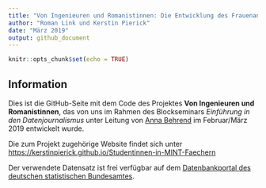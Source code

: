 ```yaml
---
title: "Von Ingenieuren und Romanistinnen: Die Entwicklung des Frauenanteils unter den Studierenden von 1998 bis 2017"
author: "Roman Link und Kerstin Pierick"
date: "März 2019"
output: github_document
---
```


```r
knitr::opts_chunk$set(echo = TRUE)
```

## Information
Dies ist die GitHub-Seite mit dem Code des Projektes **Von Ingenieuren und Romanistinnen**, das von uns im Rahmen des Blockseminars *Einführung in den Datenjournalismus* unter Leitung von [Anna Behrend](http://annabehrend.de/) im Februar/März 2019 entwickelt wurde.

Die zum Projekt zugehörige Website findet sich unter 
[https://kerstinpierick.github.io/Studentinnen-in-MINT-Faechern](https://kerstinpierick.github.io/Studentinnen-in-MINT-Faechern)




Der verwendete Datensatz ist frei verfügbar auf dem [Datenbankportal des deutschen statistischen Bundesamtes](https://www-genesis.destatis.de/genesis/online).
